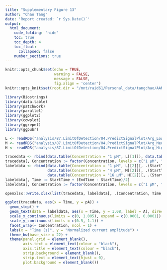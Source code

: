 ```yaml
---
title: "Supplementary Figure 13"
author: "Chao Tang"
date: 'Report created: `r Sys.Date()`'
output: 
  html_document: 
    code_folding: "hide"
    toc: true
    toc_depth: 4
    toc_float: 
      collapsed: false
    number_sections: true
---
```


```r
knitr::opts_chunk$set(echo = TRUE, 
                      warning = FALSE, 
                      message = FALSE, 
                      fig.align = 'center')
knitr::opts_knit$set(root.dir = "/mnt/raid61/Personal_data/tangchao/AANanopore")
```

```r
library(Biostrings)
library(data.table)
library(patchwork)
library(parallel)
library(ggplot2)
library(cowplot)
library(ggrepel)
library(ggpubr)
```

```r
L <- readRDS("analysis/87.LimitOfDetection/04.PredictSignalPlot/Arg_Low_trace.Rds")
M <- readRDS("analysis/87.LimitOfDetection/04.PredictSignalPlot/Arg_Med_trace.Rds")
H <- readRDS("analysis/87.LimitOfDetection/04.PredictSignalPlot/Arg_Hig_trace.Rds")
```

```r
tracedata <- rbind(data.table(Concentration = "1 μM", L[[1]]), data.table(Concentration = "4 μM", M[[1]]), data.table(Concentration = "16 μM", H[[1]]))
tracedata[, Concentration := factor(Concentration, levels = c("1 μM", "4 μM", "16 μM"))]
labeldata <- rbind(data.table(Concentration = "1 μM", L[[2]][, .(StartTime, EndTime, A)]), 
                   data.table(Concentration = "4 μM", M[[2]][, .(StartTime, EndTime, A)]), 
                   data.table(Concentration = "16 μM", H[[2]][, .(StartTime, EndTime, A)]))
labeldata[, Time := StartTime + (EndTime - StartTime)/2]
labeldata[, Concentration := factor(Concentration, levels = c("1 μM", "4 μM", "16 μM"))]
```

```r
openxlsx::write.xlsx(list(tracedata, labeldata[, .(Concentration, Time, A)]), "./analysis/00.FigureTables/Rebuttal/Jan06/Figures/Data/SupFig13.xlsx", overwrite = T)
```

```r
ggplot(tracedata, aes(x = Time, y = pA)) + 
  geom_step() + 
  geom_text(data = labeldata, aes(x = Time, y = 1.08, label = A), direction = "y") + 
  scale_x_continuous(limits = c(0, 1.005), expand = c(0.0001, 0.0001)) + 
  scale_y_continuous(limits = c(0.5, 1.1)) + 
  facet_wrap(~ Concentration, ncol = 1) + 
  labs(x = "Time (s)", y = "Normalized current amplitude") + 
  theme_bw(base_size = 22) + 
  theme(panel.grid = element_blank(), 
        axis.text = element_text(colour = "black"), 
        axis.title = element_text(colour = "black"), 
        strip.background = element_blank(), 
        strip.text = element_text(hjust = 0), 
        plot.background = element_blank())
```




